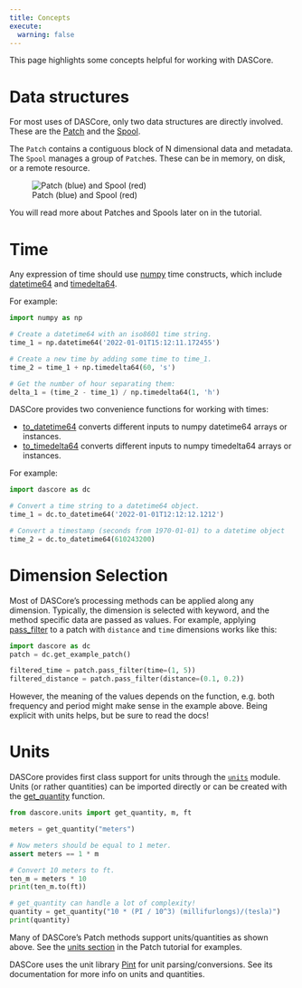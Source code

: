 ```yaml
---
title: Concepts
execute:
  warning: false
---
```


This page highlights some concepts helpful for working with DASCore.

# Data structures

For most uses of DASCore, only two data structures are directly involved.
These are the [Patch](patch.qmd) and the [Spool](spool.qmd).

The `Patch` contains a contiguous block of N dimensional data and metadata.
The `Spool` manages a group of `Patch`es. These can be in memory, on
disk, or a remote resource.

![Patch (blue) and Spool (red)](../_static/patch_n_spool.png){#fig-patch_n_spool}

You will read more about Patches and Spools later on in the tutorial.

# Time

Any expression of time should use [numpy](https://numpy.org/doc/stable/reference/arrays.datetime.html) time constructs, which include [datetime64](https://numpy.org/doc/stable/reference/arrays.scalars.html#numpy.datetime64) and [timedelta64](https://numpy.org/doc/stable/reference/arrays.scalars.html#numpy.timedelta64).

For example:

```python
import numpy as np

# Create a datetime64 with an iso8601 time string.
time_1 = np.datetime64('2022-01-01T15:12:11.172455')

# Create a new time by adding some time to time_1.
time_2 = time_1 + np.timedelta64(60, 's')

# Get the number of hour separating them:
delta_1 = (time_2 - time_1) / np.timedelta64(1, 'h')
```

DASCore provides two convenience functions for working with times:

- [to_datetime64](`dascore.utils.time.to_datetime64`) converts different inputs to numpy datetime64 arrays or instances.
- [to_timedelta64](`dascore.utils.time.to_datetime64`) converts different inputs to numpy timedelta64 arrays or instances.

For example:

```python
import dascore as dc

# Convert a time string to a datetime64 object.
time_1 = dc.to_datetime64('2022-01-01T12:12:12.1212')

# Convert a timestamp (seconds from 1970-01-01) to a datetime object
time_2 = dc.to_datetime64(610243200)
```


# Dimension Selection

Most of DASCore's processing methods can be applied along any dimension. Typically, the dimension is selected with keyword, and the method specific data are passed as values. For example, applying [pass_filter](`dascore.proc.filter.pass_filter`) to a patch with `distance` and `time` dimensions works like this:

```python
import dascore as dc
patch = dc.get_example_patch()

filtered_time = patch.pass_filter(time=(1, 5))
filtered_distance = patch.pass_filter(distance=(0.1, 0.2))
```

However, the meaning of the values depends on the function, e.g. both frequency and period might make sense in the example above. Being explicit with units helps, but be sure to read the docs!

# Units

DASCore provides first class support for units through the [`units`](`dascore.units`) module. Units (or rather quantities) can be imported directly or can be created with the [get_quantity](`dascore.units.get_quantity`) function.

```python
from dascore.units import get_quantity, m, ft

meters = get_quantity("meters")

# Now meters should be equal to 1 meter.
assert meters == 1 * m

# Convert 10 meters to ft.
ten_m = meters * 10
print(ten_m.to(ft))

# get_quantity can handle a lot of complexity!
quantity = get_quantity("10 * (PI / 10^3) (millifurlongs)/(tesla)")
print(quantity)
```

Many of DASCore's Patch methods support units/quantities as shown above. See the [units section](patch.qmd#units) in the Patch tutorial for examples.

:::{.callout-note}
DASCore uses the unit library [Pint](https://github.com/hgrecco/pint) for unit parsing/conversions. See its documentation for more info on units and quantities.
:::

